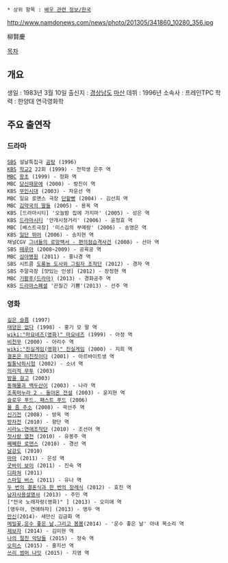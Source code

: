  * 상위 항목 : [[배우 관련 정보/한국]]

http://www.namdonews.com/news/photo/201305/341860_10280_356.jpg

柳賢慶

[[목차]]

== 개요 ==
생일 : 1983년 3월 10일
출신지 : [[경상남도]] [[마산]]
데뷔 : 1996년
소속사 : 프레인TPC
학력 : 한양대 연극영화학

== 주요 출연작 ==
=== 드라마 ===
 [[SBS]] 설날특집극 [[곰탕]] (1996)
 [[KBS]] [[학교2]] 22회 (1999) - 전학생 은주 역
 [[MBC]] [[왕초]] (1999) - 정화 역
 MBC [[당신때문에]] (2000) - 방진이 역
 KBS [[무인시대]] (2003) - 자운선 역
 MBC 일요 로맨스 극장 [[단팥빵]] (2004) - 김선희 역
 MBC [[김약국의 딸들]] (2005) - 용옥 역
 KBS [드라마시티] '오늘밤 집에 가지마' (2005) - 성은 역
 KBS [[드라마시티]] '안개시정거리' (2006) - 윤정효 역
 MBC [베스트극장] '미스김의 부메랑' (2006) - 송영은 역
 KBS [[일단 뛰어]] (2006) - 송지현 역
 채널CGV [[그녀들의 로망백서 - 편의점습격사건]] (2008) - 선아 역
 SBS [[떼루아]] (2008~2009) - 공육공 역
 MBC [[심야병원]] (2011) - 홍나경 역
 SBS 시트콤 [[도롱뇽 도사와 그림자 조작단]] (2012) - 경자 역
 SBS 주말극장 [맛있는 인생] (2012) - 장정현 역
 MBC [[기황후(드라마)]] (2013) - 경화공주 역
 KBS [[드라마스폐셜]] '끈질긴 기쁨'(2013) - 선주 역 
=== 영화 ===
 [[깊은 슬픔]] (1997)
 [[태양은 없다]] (1998) - 홍기 모 딸 역
 [[wiki:"마요네즈(영화)" 마요네즈]] (1999) - 아정 역
 [[비천무]] (2000) - 아리수 역
 [[wiki:"진실게임(영화)" 진실게임]] (2000) - 지희 역
 [[결혼은 미친짓이다]] (2001) - 아르바이트생 역
 [[필통낙하시험]] (2002) - 소녀 역
 [[의리적 무투]] (2003)
 [[밤을 걸고]] (2003)
 [[동해물과 백두산이]] (2003) - 나라 역
 [[조폭마누라 2 - 돌아온 전설]] (2003) - 윤지현 역
 [[슬로우 푸드, 패스트 푸드]] (2006)
 [[물 좀 주소]] (2008) - 곽선주 역
 [[신기전]] (2008) - 방옥 역
 [[방자전]] (2010) - 향단 역
 [[시라노:연애조작단]] (2010) - 조선아 역
 [[첫사랑 열전]] (2010) - 유봉주 역
 [[쩨쩨한 로맨스]] (2010) - 경선 역
 [[날강도]] (2010)
 [[마마]] (2011) - 은성 역
 [[굿바이 보이]] (2011) - 진숙 역
 [[디파쳐]] (2011)
 [[스마일 버스]] (2011) - 유나 역
 [[두 번의 결혼식과 한 번의 장례식]] (2012) - 효진 역
 [[남자사용설명서]] (2013) - 주민 역
 ["전국 노래자랑(영화)" ] (2013) - 오미애 역
 [앵두야, 연애하자] (2013) - 앵두 역
 [[만신]](2014)- 새만신 김금화 역
 [[메밀꽃,운수 좋은 날,그리고 봄봄]](2014) - '운수 좋은 날' 아내 목소리 역
 [[제보자]] (2014) - 김미현 역
 [[나의 절친 악당들]] (2015) - 정숙 역
 [[오피스]] (2015) - 홍지선 역
 [[쓰리 썸머 나잇]] (2015) - 지영 역 
